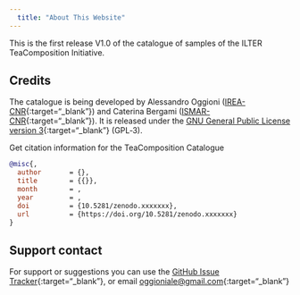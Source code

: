 ```yaml
---
  title: "About This Website"
---
```

  
  This is the first release V1.0 of the catalogue of samples of the ILTER TeaComposition Initiative.
  
Credits
-------
The catalogue is being developed by Alessandro Oggioni ([IREA-CNR](http://www.irea.cnr.it){:target="_blank"}) and Caterina Bergami ([ISMAR-CNR](http://www.ismar.cnr.it){:target="_blank"}). It is released under the [GNU General Public License version 3](https://www.gnu.org/licenses/gpl-3.0.html){:target="_blank"} (GPL‑3).

Get citation information for the TeaComposition Catalogue

``` bibtex
@misc{,
  author       = {},
  title        = {{}},
  month        = ,
  year         = ,
  doi          = {10.5281/zenodo.xxxxxxx},
  url          = {https://doi.org/10.5281/zenodo.xxxxxxx}
}
```


Support contact
---------------
For support or suggestions you can use the [GitHub Issue Tracker](https://github.com/oggioniale/TeaBagCatalogue/issues){:target="_blank"}, or email [oggioniale@gmail.com](mailto:alessandro.oggioni@cnr.it){:target="_blank"}
